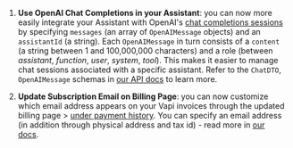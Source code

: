 1. **Use OpenAI Chat Completions in your Assistant**: you can now more easily integrate your Assistant with OpenAI's [chat completions sessions](https://platform.openai.com/docs/api-reference/chat) by specifying `messages` (an array of `OpenAIMessage` objects) and an `assistantId` (a string). Each `OpenAIMessage` in turn consists of a `content` (a string between 1 and 100,000,000 characters) and  a role (between *assistant*, *function*, *user*, *system*, *tool*). This makes it easier to manage chat sessions associated with a specific assistant. Refer to the `ChatDTO`, `OpenAIMessage` schemas  in [our API docs](https://api.vapi.ai/api) to learn more.

2. **Update Subscription Email on Billing Page**: you can now customize which email address appears on your Vapi invoices through the updated billing page > [under payment history](https://dashboard.vapi.ai/org/billing). You can specify an email address (in addition through physical address and tax id) - read more in [our docs](https://docs.vapi.ai/quickstart/billing#how-do-i-download-invoices-for-my-credit-purchases).